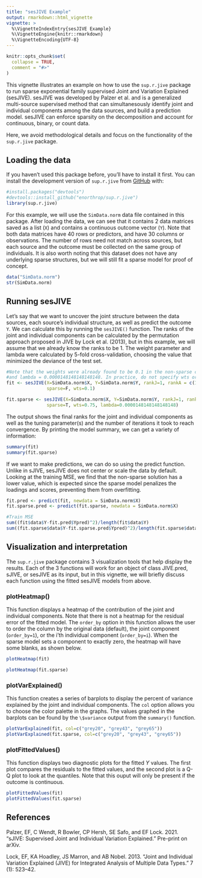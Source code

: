 ```yaml
---
title: "sesJIVE Example"
output: rmarkdown::html_vignette
vignette: >
  %\VignetteIndexEntry{sesJIVE Example}
  %\VignetteEngine{knitr::rmarkdown}
  %\VignetteEncoding{UTF-8}
---
```


```r
knitr::opts_chunk$set(
  collapse = TRUE,
  comment = "#>"
)
```

This vignette illustrates an example on how to use the `sup.r.jive` package to run sparse exponential family supervised Joint and Variation Explained (sesJIVE). sesJIVE was developed by Palzer et al. and is a generalized multi-source supervised method that can simultanesously identify joint and individual components among the data sources, and build a prediction model. sesJIVE can enforce sparsity on the decomposition and account for continuous, binary, or count data.

Here, we avoid methodological details and focus on the functionality of the `sup.r.jive` package.

## Loading the data

If you haven't used this package before, you'll have to install it first. You can install the development version of `sup.r.jive` from [GitHub](https://github.com/) with:

```r
#install.packages("devtools")
#devtools::install_github("enorthrop/sup.r.jive")
library(sup.r.jive)
```


For this example, we will use the `SimData.norm` data file contained in this package. After loading the data, we can see that it contains 2 data matrices saved as a list (`X`) and contains a continuous outcome vector (`Y`). Note that both data matrices have 40 rows or predictors, and have 30 columns or observations. The number of rows need not match across sources, but each source and the outcome must be collected on the same group of individuals. It is also worth noting that this dataset does not have any underlying sparse structures, but we will still fit a sparse model for proof of concept.

```r
data("SimData.norm")
str(SimData.norm)

```

## Running sesJIVE

Let's say that we want to uncover the joint structure between the data sources, each source's individual structure, as well as predict the outcome `Y`. We can calculate this by running the `sesJIVE()` function. The ranks of the joint and individual components can be calculated by the permutation approach proposed in JIVE by Lock et al. (2013), but in this example, we will assume that we already know the ranks to be 1. The weight parameter and lambda were calculated by 5-fold cross-validation, choosing the value that minimized the deviance of the test set.


```r
#Note that the weights were already found to be 0.1 in the non-sparse case, 0.75 in the sparse case,
#and lambda = 0.0000148148148148148. In practice, do not specify wts or lambda.
fit <- sesJIVE(X=SimData.norm$X, Y=SimData.norm$Y, rankJ=1, rankA = c(1,1),
               sparse=F, wts=0.1)

fit.sparse <- sesJIVE(X=SimData.norm$X, Y=SimData.norm$Y, rankJ=1, rankA = c(1,1),
               sparse=T, wts=0.75, lambda=0.0000148148148148148)

```

The output shows the final ranks for the joint and individual components as well as the tuning parameter(s) and the number of iterations it took to reach convergence. By printing the model  summary, we can get a variety of information:

```r
summary(fit)
summary(fit.sparse)
```

If we want to make predictions, we can do so using the predict function. Unlike in sJIVE, sesJIVE does not center or scale the data by default. Looking at the training MSE, we find that the non-sparse solution has a lower value, which is expected since the sparse model penalizes the loadings and scores, preventing them from overfitting.


```r

fit.pred <- predict(fit, newdata = SimData.norm$X)
fit.sparse.pred <- predict(fit.sparse, newdata = SimData.norm$X)

#Train MSE
sum((fit$data$Y-fit.pred$Ypred)^2)/length(fit$data$Y)
sum((fit.sparse$data$Y-fit.sparse.pred$Ypred)^2)/length(fit.sparse$data$Y)
```


## Visualization and interpretation

The `sup.r.jive` package contains 3 visualization tools that help display the results. Each of the 3 functions will work for an object of class JIVE.pred, sJIVE, or sesJIVE as its input, but in this vignette, we will briefly discuss each function using the fitted sesJIVE models from above.

### plotHeatmap()

This function displays a heatmap of the contribution of the joint and individual components. Note that there is not a heatmap for the residual error of the fitted model. The `order_by` option in this function allows the user to order the column by the original data (default), the joint component (`order_by=1`), or the i'th individual component (`order_by=i`). When the sparse model sets a component to exactly zero, the heatmap will have some blanks, as shown below.

```r
plotHeatmap(fit) 

plotHeatmap(fit.sparse)
```

### plotVarExplained()

This function creates a series of barplots to display the percent of variance explained by the joint and individual components. The `col` option allows you to choose the color palette in the graphs. The values graphed in the barplots can be found by the `\$variance` output from the `summary()` function.

```r
plotVarExplained(fit, col=c("grey20", "grey43", "grey65"))
plotVarExplained(fit.sparse, col=c("grey20", "grey43", "grey65"))

```


### plotFittedValues()

This function displays two diagnostic plots for the fitted $Y$ values. The first plot compares the residuals to the fitted values, and the second plot is a Q-Q plot to look at the quantiles. Note that this ouput will only be present if the outcome is continuous.

```r
plotFittedValues(fit)
plotFittedValues(fit.sparse)
```


## References

Palzer, EF, C Wendt, R Bowler, CP Hersh, SE Safo, and EF Lock. 2021. "sJIVE: Supervised Joint and Individual Variation Explained." Pre-print on arXiv.

Lock, EF, KA Hoadley, JS Marron, and AB Nobel. 2013. “Joint and Individual Variation Explained (JIVE) for Integrated Analysis of Multiple Data Types.” \textit{The Annals of Applied Statistics} 7 (1): 523–42.




